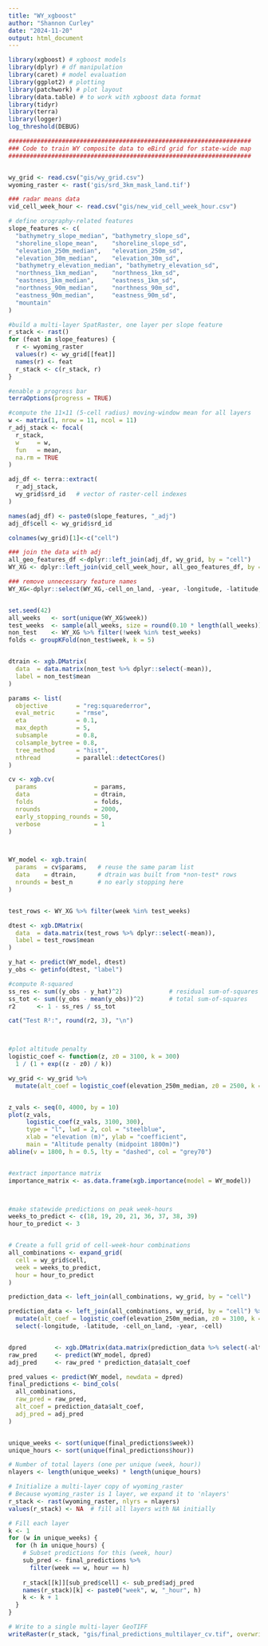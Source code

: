 ```yaml
---
title: "WY_xgboost"
author: "Shannon Curley"
date: "2024-11-20"
output: html_document
---
```


```r
library(xgboost) # xgboost models
library(dplyr) # df manipulation 
library(caret) # model evaluation
library(ggplot2) # plotting
library(patchwork) # plot layout
library(data.table) # to work with xgboost data format
library(tidyr)
library(terra)
library(logger)
log_threshold(DEBUG)

####################################################################
### Code to train WY composite data to eBird grid for state-wide map
####################################################################


wy_grid <- read.csv("gis/wy_grid.csv")
wyoming_raster <- rast('gis/srd_3km_mask_land.tif')

### radar means data
vid_cell_week_hour <- read.csv("gis/new_vid_cell_week_hour.csv")

# define orography-related features
slope_features <- c(
  "bathymetry_slope_median", "bathymetry_slope_sd",
  "shoreline_slope_mean",    "shoreline_slope_sd",
  "elevation_250m_median",   "elevation_250m_sd",
  "elevation_30m_median",    "elevation_30m_sd",
  "bathymetry_elevation_median", "bathymetry_elevation_sd",
  "northness_1km_median",    "northness_1km_sd",
  "eastness_1km_median",     "eastness_1km_sd",
  "northness_90m_median",    "northness_90m_sd",
  "eastness_90m_median",     "eastness_90m_sd",
  "mountain"
)

#build a multi‐layer SpatRaster, one layer per slope feature
r_stack <- rast()
for (feat in slope_features) {
  r <- wyoming_raster
  values(r) <- wy_grid[[feat]]
  names(r) <- feat
  r_stack <- c(r_stack, r)
}

#enable a progress bar 
terraOptions(progress = TRUE)

#compute the 11×11 (5‐cell radius) moving‐window mean for all layers
w <- matrix(1, nrow = 11, ncol = 11)
r_adj_stack <- focal(
  r_stack,
  w     = w,
  fun   = mean,
  na.rm = TRUE
)

adj_df <- terra::extract(
  r_adj_stack,
  wy_grid$srd_id   # vector of raster‐cell indexes
)

names(adj_df) <- paste0(slope_features, "_adj")
adj_df$cell <- wy_grid$srd_id

colnames(wy_grid)[1]<-c("cell")

### join the data with adj
all_geo_features_df <-dplyr::left_join(adj_df, wy_grid, by = "cell") 
WY_XG <- dplyr::left_join(vid_cell_week_hour, all_geo_features_df, by = "cell") 

### remove unnecessary feature names
WY_XG<-dplyr::select(WY_XG,-cell_on_land, -year, -longitude, -latitude, -cell, -X, -x, -y)


set.seed(42)
all_weeks   <- sort(unique(WY_XG$week))
test_weeks  <- sample(all_weeks, size = round(0.10 * length(all_weeks)))
non_test    <- WY_XG %>% filter(!week %in% test_weeks)
folds <- groupKFold(non_test$week, k = 5)


dtrain <- xgb.DMatrix(
  data  = data.matrix(non_test %>% dplyr::select(-mean)),
  label = non_test$mean
)

params <- list(
  objective        = "reg:squarederror",
  eval_metric      = "rmse",
  eta              = 0.1,
  max_depth        = 5,
  subsample        = 0.8,
  colsample_bytree = 0.8,
  tree_method      = "hist",
  nthread          = parallel::detectCores()
)

cv <- xgb.cv(
  params                = params,
  data                  = dtrain,
  folds                 = folds,
  nrounds               = 2000,
  early_stopping_rounds = 50,
  verbose               = 1
)



WY_model <- xgb.train(
  params  = cv$params,   # reuse the same param list
  data    = dtrain,      # dtrain was built from *non-test* rows
  nrounds = best_n       # no early stopping here
)


test_rows <- WY_XG %>% filter(week %in% test_weeks)

dtest <- xgb.DMatrix(
  data  = data.matrix(test_rows %>% dplyr::select(-mean)),
  label = test_rows$mean
)

y_hat <- predict(WY_model, dtest)
y_obs <- getinfo(dtest, "label")

#compute R-squared
ss_res <- sum((y_obs - y_hat)^2)             # residual sum-of-squares
ss_tot <- sum((y_obs - mean(y_obs))^2)       # total sum-of-squares
r2      <- 1 - ss_res / ss_tot

cat("Test R²:", round(r2, 3), "\n")



#plot altitude penalty
logistic_coef <- function(z, z0 = 3100, k = 300)
  1 / (1 + exp((z - z0) / k))

wy_grid <- wy_grid %>%
  mutate(alt_coef = logistic_coef(elevation_250m_median, z0 = 2500, k = 300))


z_vals <- seq(0, 4000, by = 10)
plot(z_vals,
     logistic_coef(z_vals, 3100, 300),
     type = "l", lwd = 2, col = "steelblue",
     xlab = "elevation (m)", ylab = "coefficient",
     main = "Altitude penalty (midpoint 1800m)")
abline(v = 1800, h = 0.5, lty = "dashed", col = "grey70")


#extract importance matrix
importance_matrix <- as.data.frame(xgb.importance(model = WY_model))



#make statewide predictions on peak week-hours 
weeks_to_predict <- c(18, 19, 20, 21, 36, 37, 38, 39)
hour_to_predict <- 3


# Create a full grid of cell-week-hour combinations
all_combinations <- expand_grid(
  cell = wy_grid$cell,
  week = weeks_to_predict,
  hour = hour_to_predict
)

prediction_data <- left_join(all_combinations, wy_grid, by = "cell")

prediction_data <- left_join(all_combinations, wy_grid, by = "cell") %>%
  mutate(alt_coef = logistic_coef(elevation_250m_median, z0 = 3100, k = 300)) %>%
  select(-longitude, -latitude, -cell_on_land, -year, -cell)


dpred        <- xgb.DMatrix(data.matrix(prediction_data %>% select(-alt_coef)))
raw_pred     <- predict(WY_model, dpred)
adj_pred     <- raw_pred * prediction_data$alt_coef

pred_values <- predict(WY_model, newdata = dpred)
final_predictions <- bind_cols(
  all_combinations,
  raw_pred = raw_pred,
  alt_coef = prediction_data$alt_coef,
  adj_pred = adj_pred
)


unique_weeks <- sort(unique(final_predictions$week))
unique_hours <- sort(unique(final_predictions$hour))

# Number of total layers (one per unique (week, hour))
nlayers <- length(unique_weeks) * length(unique_hours)

# Initialize a multi-layer copy of wyoming_raster
# Because wyoming_raster is 1 layer, we expand it to 'nlayers'
r_stack <- rast(wyoming_raster, nlyrs = nlayers)
values(r_stack) <- NA  # fill all layers with NA initially

# Fill each layer
k <- 1
for (w in unique_weeks) {
  for (h in unique_hours) {
    # Subset predictions for this (week, hour)
    sub_pred <- final_predictions %>%
      filter(week == w, hour == h)
    
    r_stack[[k]][sub_pred$cell] <- sub_pred$adj_pred
    names(r_stack)[k] <- paste0("week", w, "_hour", h)
    k <- k + 1
  }
}

# Write to a single multi-layer GeoTIFF
writeRaster(r_stack, "gis/final_predictions_multilayer_cv.tif", overwrite = TRUE)


```





